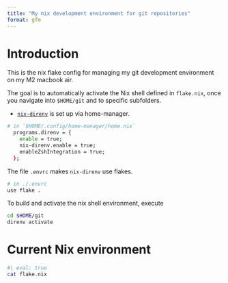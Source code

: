 ```yaml
---
title: "My nix development environment for git repositories"
format: gfm
---
```


# Introduction

This is the nix flake config for managing my git development 
environment on my M2 macbook air.

The goal is to automatically activate the Nix shell defined in
`flake.nix`, once you navigate into `$HOME/git` and to specific
subfolders.

- [`nix-direnv`](https://github.com/nix-community/nix-direnv)
  is set up via home-manager.

```sh
# in `$HOME/.config/home-manager/home.nix`
  programs.direnv = {
    enable = true;
    nix-direnv.enable = true;
    enableZshIntegration = true;
  };
```

The file `.envrc` makes `nix-direnv` use flakes.

```sh
# in ./.envrc
use flake .
```

To build and activate the nix shell environment, execute

```sh
cd $HOME/git
direnv activate
```

# Current Nix environment

```sh
#| eval: true
cat flake.nix
```